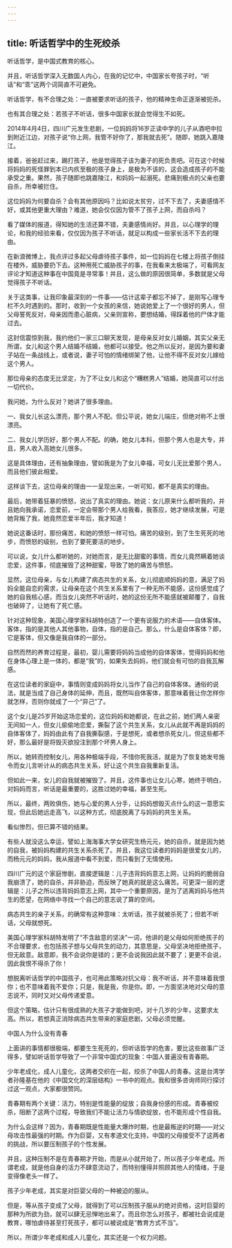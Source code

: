 ```yaml
---
---
---
```

title: 听话哲学中的生死绞杀
---



听话哲学，是中国式教育的核心。

并且，听话哲学深入无数国人内心，在我的记忆中，中国家长夸孩子时，“听话”和“乖”这两个词简直不可避免。

听话哲学，有不合理之处：一直被要求听话的孩子，他的精神生命正逐渐被扼杀。

也有其合理之处：若孩子不听话，很多中国家长就会觉得生不如死。

2014年4月4日，四川广元发生悲剧，一位妈妈将16岁正读中学的儿子从酒吧中拉到附近江边，对孩子说“你上网，我管不好你了，那我就去死”。随即，她跳入嘉陵江。

接着，爸爸赶过来，踢打孩子，他是觉得孩子该为妻子的死负责吧。可在这个时候将妈妈的死怪罪到本已内疚至极的孩子身上，是极为不该的，这会造成孩子的不能承受之重。果然，孩子随即也跳嘉陵江，和妈妈一起溺死。悲痛到极点的父亲也要自杀，所幸被拦住。

这位妈妈为何要自杀？会有其他原因吗？比如说太贫穷，过不下去了，夫妻感情不好，或其他更重大理由？难道，她会仅仅因为管不了孩子上网，而自杀吗？

看了媒体的报道，得知她的生活还算不错，夫妻感情尚好。并且，以心理学的理论，和我的经验来看，仅仅因为孩子不听话，就足以构成一些家长活不下去的理由。

在新浪微博上，我点评过多起父母虐待孩子事件，如一位妈妈在七楼上将孩子倒挂在楼外，威胁要扔下去。这种用死亡威胁孩子的事，在我看来太极端了，可看网友评论才知道这种事在中国竟是寻常事！并且，这么做的原因很简单，多数就是父母觉得孩子不听话。

关于这类事，让我印象最深刻的一件事——估计这辈子都忘不掉了，是刚写心理专栏不久时遇到的。那时，收到一个女孩的来信，她说她爱上了一个很好的男人，但父母誓死反对，母亲因而患心脏病，父亲则宣称，要想结婚，得踩着他的尸体才能过去。

这封信震惊到我，我约他们一家三口聊天发现，是母亲反对女儿婚姻，其实父亲无所谓，女儿和这个男人结婚不结婚，他都可以接受。他之所以反对，是因为要和妻子站在一条战线上，或者说，妻子可怕的情绪绑架了他，让他不得不反对女儿嫁给这个男人。

那位母亲的态度无比坚定，为了不让女儿和这个“糟糕男人”结婚，她简直可以付出一切代价。

我问她，为什么反对？她讲了很多理由。

一、我女儿长这么漂亮，那个男人不配。但公平说，她女儿端庄，但绝对称不上很漂亮。

二、我女儿学历好，那个男人不配。的确，她女儿本科，但那个男人也是大专，并且，男人收入高她女儿很多。

这是具体理由，还有抽象理由，譬如我是为了女儿幸福，可女儿无比爱那个男人，而且他们彼此相爱。

这样谈下去，这位母亲的理由一一呈现出来，一听可知，都不是真实的理由。

最后，她带着狂暴的愤怒，说出了真实的理由。她说：女儿原来什么都听我的，并且她向我承诺，恋爱前，一定会带那个男人给我看，我答应，她才继续发展，可是她背叛了我，她竟然恋爱半年后，我才知道！

她说这番话时，那份痛苦，和她的愤怒一样可怕。痛苦的级别，到了生生死死的地步，而愤怒的级别，也到了要死要活的地步。

可以说，女儿什么都听她的，对她而言，是无比甜蜜的事情，而女儿竟然瞒着她谈恋爱，这件事，彻底摧毁了这种甜蜜，导致了她的痛苦与愤怒。

显然，这位母亲，与女儿构建了病态共生的关系，女儿彻底顺妈妈的意，满足了妈妈全能自恋的需求，让母亲在这个共生关系里有了一种无所不能感，这份感觉成了她的自我核心感，而当女儿突然不听话时，她的这份无所不能感就被颠覆了，自我也破碎了，让她有了死亡感。

针对这种现象，美国心理学家科胡特创造了一个更有说服力的术语——自体客体。客体，指的是其他人其他事物，自体，指的是自己。那么，什么是自体客体？即，它是客体，但又像是我自体的一部分。

自然而然的养育过程是，最初，婴儿需要将妈妈当成他的自体客体，觉得妈妈和他在身体心理上是一体的，都是“我”的，如果失去妈妈，他们就会有可怕的自我瓦解感。

在这位读者的家庭中，事情则变成妈妈将女儿当作了自己的自体客体。通俗的说法，就是当成了自己身体的延伸，而且，既然叫自体客体，那意味着我让你怎样你就怎样，否则你就成了一个“异己”了。

这个女儿是25岁开始这场恋爱的，这位妈妈和她都说，在此之前，她们两人亲密无间如一人，但女儿偷偷地恋爱，撕裂了这个共生关系，女儿从此就不再是妈妈的自体客体了，妈妈由此有了自我撕裂感，于是想死，或者想杀死女儿，但这些都不好，那么最好是将毁灭欲投注到那个坏男人身上。

所以，她转而控制女儿，用各种极端手段，不惜你死我活，就是为了恢复她发号施令而女儿言听计从的病态共生关系，好让这个共生自我重新复活。

但如此一来，女儿的自我就被摧毁了。并且，这件事也让女儿心寒，她终于明白，对妈妈而言，听话是最重要的，这胜过她的幸福，甚至生死。

所以，最终，两败俱伤，她与心爱的男人分手，让妈妈想毁灭点什么的这一意愿实现，但此后她远走高飞，以这种方式，彻底脱离了与妈妈的共生关系。

看似惨烈，但已算不错的结果。

有些人就没这么幸运，譬如上海海事大学女研究生杨元元，她的自杀，就是因为她的自我，被妈妈构建的共生关系杀死了。并且，我这位读者的妈妈是很爱女儿的，而杨元元的妈妈，我从报道中看不到爱，而只看到了无情使用。

四川广元的这个家庭惨剧，直接逻辑是：儿子违背妈妈意志上网，让妈妈的脆弱自我崩溃了，她的自杀，并非胁迫，而反映了她真的就是这么痛苦。可更深一层的逻辑是：儿子之所以违背妈妈意志上网，其中一个重要原因，是为了逃离妈妈与他共生的愿望，在网络中寻找一个自己的意志说了算的空间。

病态共生的亲子关系，的确常有这种意味：太听话，孩子就被杀死了；但若不听话，父母就想死。

美国心理学家科胡特发明了“不含敌意的坚决”一词，他讲的是父母如何拒绝孩子的不合理要求，也包括孩子想与父母共生的动力，其意思是，父母坚决地拒绝孩子，但无敌意。敌意即，我不会说你是错的；更不会说我因此就不要了；更更不会说，因此我恨不得杀了你！

想脱离听话哲学的中国孩子，也可用此策略对抗父母：我不听话，并不意味着我恨你；也不意味着我不爱你；只是，我是我，你是你。即，一方面坚决地对父母的意志说不，同时又对父母传递爱意。

但这个策略，估计只有很成熟的大孩子才能做到吧，对十几岁的少年，这要求太高。所以，若想真正消除病态共生带来的家庭悲剧，父母必须觉醒。

中国人为什么没有青春

上面讲的事情都很极端，都要生生死死的，但听话哲学的危害，要比这些故事广泛得多，譬如听话哲学导致了一个非常中国式的现象：中国人普遍没有青春期。

少年老成化，成人儿童化，这两者交织在一起，绞杀了中国人的青春。这是台湾学者孙隆基在他的《中国文化的深层结构》一书中的观点。我和很多咨询师同行探讨过这一观点，大家都很赞同。

青春期有两个关键：活力，特别是性能量的绽放；自我身份感的形成。青春被绞杀，阻断了这两个过程，导致我们不能让活力与情欲绽放，也不能形成个性自我。

为什么会这样？因为，青春期既是性能量大爆炸时期，也是最叛逆的时期——对父母攻击性最强的时期。作为巨婴，又有孝道文化支持，中国的父母接受不了这两者的挑战，所以要压制孩子的个性发展。

并且，这种压制不是在青春期才开始，而是从小就开始了，所以孩子少年老成。所谓老成，就是他自身的活力不肆意流动了，而特别懂得并照顾其他人的情绪，于是变得像老头一样了。

孩子少年老成，其实是对巨婴父母的一种被迫的服从。

但是，等从孩子变成了父母，就得到了可以压制孩子服从的绝对资格，这时巨婴的那种为所欲为劲，就可以肆无忌惮地出来了。而且你怎么对孩子，都被社会说成是教育，哪怕虐待甚至打死孩子，都可以被说成是“教育方式不当”。

所以，所谓少年老成和成人儿童化，其实还是一个权力问题。